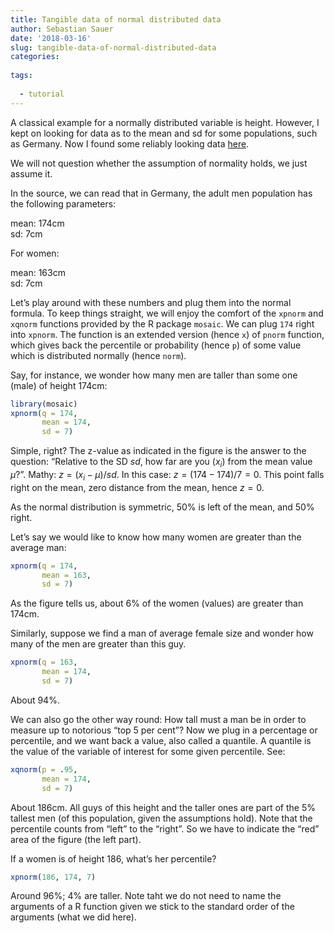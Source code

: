 ```yaml
---
title: Tangible data of normal distributed data
author: Sebastian Sauer
date: '2018-03-16'
slug: tangible-data-of-normal-distributed-data
categories:
  
tags:
  
  - tutorial
---
```



A classical example for a normally distributed variable is height. However, I kept on looking for data as to the mean and sd for some populations, such as Germany. Now I found some reliably looking data [here](https://tall.life/height-percentile-calculator-age-country/).

We will not question whether the assumption of normality holds, we just assume it.

In the source, we can read that in Germany, the adult men population has the following parameters:

mean: 174cm  
sd: 7cm

For women:

mean: 163cm  
sd: 7cm


Let's play around with these numbers and plug them into the normal formula. To keep things straight, we will enjoy the comfort of the `xpnorm` and `xqnorm` functions provided by the R package `mosaic`. We can plug `174` right into `xpnorm`. The function is an extended version (hence `x`) of `pnorm` function, which gives back the percentile or probability (hence `p`) of some value which is distributed normally (hence `norm`).

Say, for instance, we wonder how many men are taller than some one (male) of height 174cm:



```r
library(mosaic)
xpnorm(q = 174, 
       mean = 174,
       sd = 7)
```


Simple, right? The z-value as indicated in the figure is the answer to the question: "Relative to the SD $sd$, how far are you ($x_i$) from the mean value $\mu$?". Mathy: $z = (x_i-\mu) / sd$. In this case: $z = (174 - 174) / 7 = 0$. This point falls right on the mean, zero distance from the mean, hence $z=0$. 

As the normal distribution is symmetric, 50% is left of the mean, and 50% right.


Let's say we would like to know how many women are greater than the average man:

```r
xpnorm(q = 174,
       mean = 163,
       sd = 7)
```


As the figure tells us, about 6% of the women (values) are greater than 174cm.


Similarly, suppose we find a man of average female size and wonder how many of the men are greater than this guy.

```r
xpnorm(q = 163,
       mean = 174,
       sd = 7)
```

About 94%.


We can also go the other way round: How tall must a man be in order to measure up to notorious "top 5 per cent"? Now we plug in a percentage or percentile, and we want back a value, also called a quantile. A quantile is the value of the variable of interest for some given percentile. See:

```r
xqnorm(p = .95,
       mean = 174,
       sd = 7)
```

About 186cm. All guys of this height and the taller ones are part of the 5% tallest men (of this population, given the assumptions hold). Note that the percentile counts from "left" to the "right". So we have to indicate the "red" area of the figure (the left part).

If a women is of height 186, what's her percentile?

```r
xpnorm(186, 174, 7)
```

Around 96%; 4% are taller. Note taht we do not need to name the arguments of a R function given we stick to the standard order of the arguments (what we did here).



